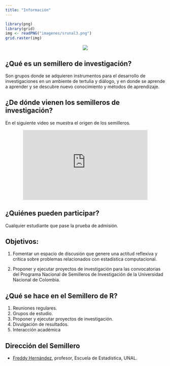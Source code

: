 ```yaml
---
title: "Información"
---
```


```r
library(png)
library(grid)
img <- readPNG("imagenes/srunal3.png")
grid.raster(img)
```

<center>
![](imagenes/todo.gif)
</center>

## ¿Qué es un semillero de investigación?

Son grupos donde se adquieren instrumentos para el desarrollo de investigaciones en un ambiente de tertulia y diálogo, y en donde se aprende a aprender y se descubre nuevo conocimiento y métodos de aprendizaje.

## ¿De dónde vienen los semilleros de investigación?

En el siguiente video se muestra el origen de los semilleros.

<center>
<iframe width="392" height="220" src="https://www.youtube.com/embed/S6nL4hCm54c" title="YouTube video player" frameborder="0" allow="accelerometer; autoplay; clipboard-write; encrypted-media; gyroscope; picture-in-picture" allowfullscreen></iframe>
</center>

## ¿Quiénes pueden participar?

Cualquier estudiante que pase la prueba de admisión.

## Objetivos:

1. Fomentar un espacio de discusión que genere una actitud reflexiva y crítica sobre problemas relacionados con estadística computacional.

2. Proponer y ejecutar proyectos de investigación para las convocatorias del Programa Nacional de Semilleros de Investigación de la Universidad Nacional de Colombia.

## ¿Qué se hace en el Semillero de R?

1. Reuniones regulares.
2. Grupos de estudio.
3. Proponer y ejecutar proyectos de investigación.
4. Divulgación de resultados.
5. Interacción académica

## Dirección del Semillero

- [Freddy Hernández](https://fhernanb.github.io), profesor, Escuela de Estadística, UNAL.


